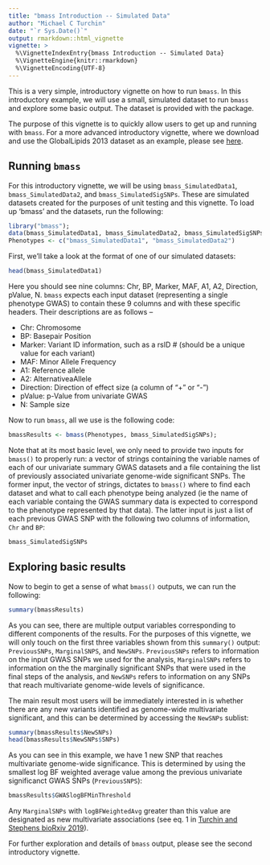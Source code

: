 ```yaml
---
title: "bmass Introduction -- Simulated Data"
author: "Michael C Turchin"
date: "`r Sys.Date()`"
output: rmarkdown::html_vignette
vignette: >
  %\VignetteIndexEntry{bmass Introduction -- Simulated Data}
  %\VignetteEngine{knitr::rmarkdown}
  %\VignetteEncoding{UTF-8}
---
```


This is a very simple, introductory vignette on how to run `bmass`. In this introductory example, we will use a small, simulated dataset to run `bmass` and explore some basic output. The dataset is provided with the package.

The purpose of this vignette is to quickly allow users to get up and running with `bmass`. For a more advanced introductory vignette, where we download and use the GlobalLipids 2013 dataset as an example, please see [here][bmass-vignette2]. 

## Running `bmass`

For this introductory vignette, we will be using `bmass_SimulatedData1`, `bmass_SimulatedData2`, and `bmass_SimulatedSigSNPs`. These are simulated datasets created for the purposes of unit testing and this vignette. To load up 'bmass' and the datasets, run the following:

```r
library("bmass");
data(bmass_SimulatedData1, bmass_SimulatedData2, bmass_SimulatedSigSNPs)
Phenotypes <- c("bmass_SimulatedData1", "bmass_SimulatedData2")
```

First, we'll take a look at the format of one of our simulated datasets:

```r
head(bmass_SimulatedData1)
```

Here you should see nine columns: Chr, BP, Marker, MAF, A1, A2, Direction, pValue, N. `bmass` expects each input dataset (representing a single phenotype GWAS) to contain these 9 columns and with these specific headers. Their descriptions are as follows --

* Chr: Chromosome
* BP: Basepair Position 
* Marker: Variant ID information, such as a rsID # (should be a unique value for each variant)
* MAF: Minor Allele Frequency
* A1: Reference allele
* A2: AlternativeaAllele
* Direction: Direction of effect size (a column of "+" or "-")
* pValue: p-Value from univariate GWAS
* N: Sample size

Now to run `bmass`, all we use is the following code:

```r
bmassResults <- bmass(Phenotypes, bmass_SimulatedSigSNPs);
```

Note that at its most basic level, we only need to provide two inputs for `bmass()` to properly run: a vector of strings containing the variable names of each of our univariate summary GWAS datasets and a file containing the list of previously associated univariate genome-wide significant SNPs. The former input, the vector of strings, dictates to `bmass()` where to find each dataset and what to call each phenotype being analyzed (ie the name of each variable containg the GWAS summary data is expected to correspond to the phenotype represented by that data). The latter input is just a list of each previous GWAS SNP with the following two columns of information, `Chr` and `BP`:

```r
bmass_SimulatedSigSNPs
```

## Exploring basic results

Now to begin to get a sense of what `bmass()` outputs, we can run the following:

```r
summary(bmassResults)
```

As you can see, there are multiple output variables corresponding to different components of the results. For the purposes of this vignette, we will only touch on the first three variables shown from this `summary()` output: `PreviousSNPs`, `MarginalSNPS`, and `NewSNPs`. `PreviousSNPs` refers to information on the input GWAS SNPs we used for the analysis, `MarginalSNPs` refers to information on the the marginally significant SNPs that were used in the final steps of the analysis, and `NewSNPs` refers to information on any SNPs that reach multivariate genome-wide levels of significance.

The main result most users will be immediately interested in is whether there are any new variants identified as genome-wide multivariate significant, and this can be determined by accessing the `NewSNPs` sublist: 
```r
summary(bmassResults$NewSNPs)
head(bmassResults$NewSNPs$SNPs)
```

As you can see in this example, we have 1 new SNP that reaches multivariate genome-wide significance. This is determined by using the smallest log BF weighted average value among the previous univariate significanct GWAS SNPs (`PreviousSNPS`):

```r
bmassResults$GWASlogBFMinThreshold
```

Any `MarginalSNPs` with `logBFWeightedAvg` greater than this value are designated as new multivariate associations (see eq. 1 in [Turchin and Stephens bioRxiv 2019][biorxiv-paper]).

For further exploration and details of `bmass` output, please see the
second introductory vignette.

[bmass-vignette2]: http://mturchin20.github.io/bmass/articles/bmassIntro.2.RealData.html
[biorxiv-paper]: https://www.biorxiv.org/
[globallipids2013]: http://csg.sph.umich.edu/willer/public/lipids2013/
[stephens2013]: https://doi.org/10.1371/journal.pone.0065245
